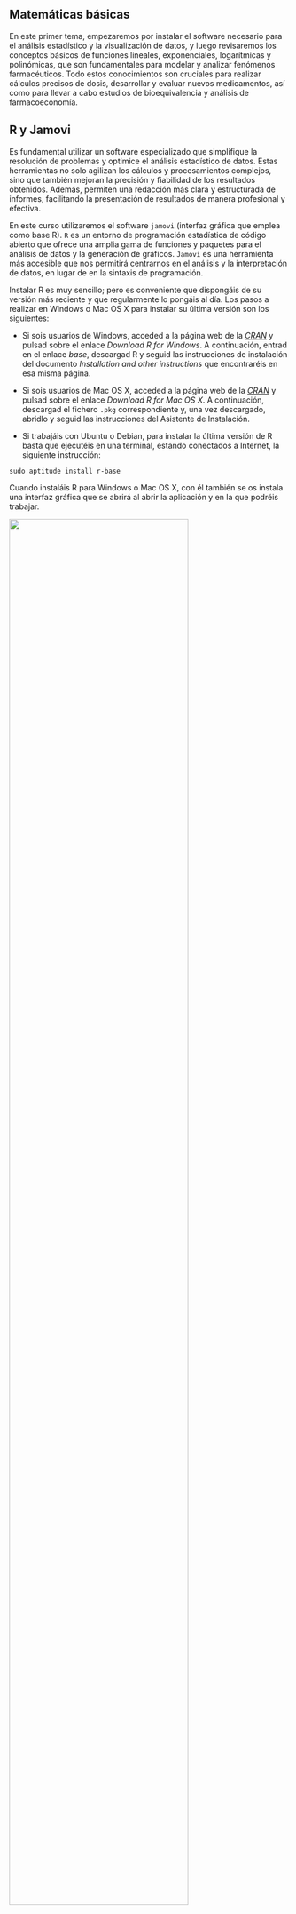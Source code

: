 ## Matemáticas básicas


En este primer tema, empezaremos por instalar el software necesario para el análisis estadístico y la visualización de datos, y luego revisaremos los conceptos básicos de funciones lineales, exponenciales, logarítmicas y polinómicas, que son fundamentales para modelar y analizar fenómenos farmacéuticos. Todo estos conocimientos son cruciales para realizar cálculos precisos de dosis, desarrollar y evaluar nuevos medicamentos, así como para llevar a cabo estudios de bioequivalencia y análisis de farmacoeconomía. 


## R y Jamovi 

Es fundamental utilizar un software especializado que simplifique la resolución de problemas y optimice el análisis estadístico de datos. Estas herramientas no solo agilizan los cálculos y procesamientos complejos, sino que también mejoran la precisión y fiabilidad de los resultados obtenidos. Además, permiten una redacción más clara y estructurada de informes, facilitando la presentación de resultados de manera profesional y efectiva. 

En este curso utilizaremos el software `jamovi` (interfaz gráfica que emplea como base R). `R` es un entorno de programación estadística de código abierto que ofrece una amplia gama de funciones y paquetes para el análisis de datos y la generación de gráficos. `Jamovi` es una herramienta más accesible que nos permitirá centrarnos en el análisis y la interpretación de datos, en lugar de en la sintaxis de programación.

Instalar R es muy sencillo; pero es conveniente que dispongáis de su versión más reciente y que regularmente lo pongáis al día. Los pasos a realizar en  Windows o Mac OS X para instalar su última versión son los siguientes:

* Si sois usuarios de Windows, acceded a la página web de la  [*CRAN*](http://cran.r-project.org/) y pulsad sobre el enlace *Download R for Windows*. A continuación, entrad en el enlace *base*,  descargad R y seguid las instrucciones de instalación del  documento *Installation and other instructions* que encontraréis en esa  misma página. 

* Si sois usuarios de Mac OS X, acceded  a la página web de la  [*CRAN*](http://cran.r-project.org/) y pulsad sobre el enlace  *Download R for Mac OS X*. A continuación, descargad el fichero `.pkg`  correspondiente y, una vez descargado, abridlo y seguid las instrucciones del Asistente de Instalación.

* Si trabajáis con Ubuntu o Debian, para instalar  la última versión de R basta que ejecutéis en una terminal, estando conectados a Internet, la siguiente instrucción: 
```
sudo aptitude install r-base
```


Cuando instaláis R para Windows o Mac OS X, con él también se os instala una interfaz gráfica que se abrirá al abrir la aplicación y en la que podréis trabajar. 

![](Figuras/RTerminal.png){width="80%" fig-align="center"}

La instalación para Linux no lleva una interfaz por defecto, así que sus usuarios  tienen que  trabajar con R en la terminal (ejecutando R para iniciar una sesión) o instalar aparte una interfaz.  Independientemente de todas estas posibilidades, en este curso usaremos  *RStudio* como interfaz gráfica de usuario de R para todos los sistemas operativos. 

::: {.callout-note}
R version 4.4.1 (2024-06-14 ucrt) -- "Race for Your Life"
Copyright (C) 2024 The R Foundation for Statistical Computing
Platform: x86_64-w64-mingw32/x64

R es un software libre y viene sin GARANTIA ALGUNA.
Usted puede redistribuirlo bajo ciertas circunstancias.
Escriba 'license()' o 'licence()' para detalles de distribucion.

R es un proyecto colaborativo con muchos contribuyentes.
Escriba 'contributors()' para obtener más información y
'citation()' para saber cómo citar R o paquetes de R en publicaciones.

Escriba 'demo()' para demostraciones, 'help()' para el sistema on-line de ayuda,
o 'help.start()' para abrir el sistema de ayuda HTML con su navegador.
Escriba 'q()' para salir de R.
:::

![](Figuras/MM1.jpg){width="40%" fig-align="center"}


Para que nuestra interfaz con R sea agradable, podemos usar varias aplicaciones disponibles, como `Rstudio`, `Visual Studio Code` o `Jamovi`. Por facilidad usaremos `Jamovi`

### Instalación de Jamovi
Según la pagina de [Jamovi](https://www.jamovi.org/), y en una traducción al castellano usando Google translate obtenemos:

* Estadísticas simplificadas: Jamovi es una nueva hoja de cálculo estadística de “tercera generación”. Diseñada desde cero para que sea fácil de usar, Jamovi es una alternativa atractiva a productos estadísticos costosos como SPSS y SAS.
* Integración con R: Jamovi está construido sobre el lenguaje estadístico R, lo que le brinda acceso a lo mejor que la comunidad estadística tiene para ofrecer. ¿Le gustaría el código R para sus análisis? Jamovi también puede proporcionárselo.

* Gratuito y abierto: Jamovi siempre será gratuito y abierto: ese es uno de nuestros valores fundamentales, porque Jamovi está hecho por la comunidad científica, para la comunidad científica.

Adicional a esto, instalaremos el software, siguiendo las instrucciones que aparecen en el botón **Download and install jamovi onto your computer**

Luego de la instalación debe aparecer en su busqueda de windows.
![](Figuras/JAM1.png){width="50%" fig-align="center"}

Y nos aparecerá esta interfaz para trabajar.


![](Figuras/JAM2.png){width="80%" fig-align="center"}

## Matemáticas básicas

### Funciones lineales

En geometría analítica y álgebra elemental, una función lineal es una función polinómica de primer grado, es decir, una función de una variable (normalmente esta variable se denota con $x$, que puede ser escrita como la suma de términos de la forma 
$$f(x)=mx+b$$
donde $m$ determina la pendiente o inclinación de la recta, y la constante $b$ determina el punto de corte de la recta con el eje vertical $y$.

En Farmacia es útil observar la relación entre dosis y respuesta:

```r
library(tidyverse)
x = seq(-3,3)
y = 2-0.5*x
datos = data.frame(x, y)
datos %>% ggplot(aes(x=x, y=y))+
  geom_line()+theme_bw()
```


### Funciones exponenciales

Una función exponencial es una función matemática de la forma $$f(x) = a \cdot b^x$$,

donde:

* $a$ es una constante que representa el valor inicial.
* $b$ es la base de la función exponencial.
*  $x$ es la variable independiente.

Estas funciones son comunes en situaciones de crecimiento o decrecimiento rápido, como el crecimiento poblacional, la desintegración radiactiva, y el interés compuesto.

Consideremos una población de bacterias que se duplica cada hora. Si inicialmente hay 100 bacterias, podemos modelar el crecimiento de la población con la función exponencial:

$$P(t) = 100 \cdot 2^t$$

Aquí:

* $P(t)$ es la población de bacterias en el tiempo $t$ (en horas).
* 100 es el valor inicial ( $a$ ).
* 2 es la base ( $b$ ), ya que la población se duplica cada hora.

```r
x = seq(-3,3, 0.01)
y = 100*2^x
datos = data.frame(x, y)
datos %>% ggplot(aes(x=x, y=y))+
  geom_line()+theme_bw()
```
```r
x = seq(-3,3, 0.01)
y = 100*exp(x)
datos = data.frame(x, y)
datos %>% ggplot(aes(x=x, y=y))+
  geom_line()+theme_bw()
```
::: {.callout-note}
Es muy importante reconocer el número $e\approx $ `r exp(1)` como la base más usada para tranajar con funciones exponenciales. Esto se debe a la propiedad siguiente:
$$y = ab^x= e^{ln(ab^x)}=e^{xln b + a}=e^ae^{xln b}=\tilde{a}e^{\tilde{b}x}$$
:::

### Funciones logarítmicas

Una función logarítmica es la inversa de una función exponencial. Si tenemos una función exponencial de la forma $y=b^x$, donde $b$ es la base y $x$ es el exponente, la función logarítmica correspondiente es $x=\log_b(y)$. 

El logaritmo de un número $y$ con base $b$ es el exponente al cual hay que elevar la base $b$ para obtener $y$. Matemáticamente, esto se representa como:

$$log_b(y) = x \Leftrightarrow b^x = y$$

En el contexto de la farmacia, las bases más comunes son $e$ (el número de Euler, aproximadamente 2.718) y $10$, dando lugar a los logaritmos naturales ($\ln(x)$) y logaritmos en base 10 ($\log_{10}(x)$), respectivamente.

Las propiedades básicas de los logaritmos son especialmente útiles para simplificar y resolver ecuaciones complejas:

a. $\log_b(1) = 0$ para cualquier base $b$.

b. Producto: $\log_b(xy) = \log_b(x) + \log_b(y)$.

c. Cociente: $\log_b(x/y) = \log_b(x) - \log_b(y)$.

d. Potencias: $\log_b(x^p) = p \cdot \log_b(x)$.

e. Cambio de base: $\log_b(x) = \frac{\log_a(x)}{\log_a(b)}$.

Las funciones logarítmicas son ampliamente utilizadas en diversos aspectos de la ciencia farmacéutica:

* **Farmacocinética**: Los logaritmos se utilizan para analizar cómo los medicamentos se distribuyen, metabolizan y eliminan en el cuerpo. Por ejemplo, la fórmula de eliminación de primer orden de un fármaco se representa mediante una función exponencial, y el tiempo de eliminación o la vida media se calculan usando logaritmos naturales.

* **pH y Química Farmacéutica**: En química, los logaritmos son fundamentales para calcular el pH, que se define como el logaritmo negativo de la concentración de iones de hidrógeno: 
$$pH = -\log_{10}([H^+])$$
Este concepto es clave para entender la estabilidad y solubilidad de los fármacos, así como para desarrollar soluciones que mantengan un pH constante en formulaciones farmacéuticas.

* **Estudios de bioequivalencia**: Se comparan diferentes formulaciones de un mismo medicamento, el uso de logaritmos facilita el análisis de concentraciones plasmáticas a lo largo del tiempo, proporcionando una mejor comprensión de la absorción y distribución de los fármacos.

* **Escalas y Dosificación**: Los logaritmos se utilizan para interpretar datos que cubren un amplio rango de valores, como las curvas dosis-respuesta, donde la relación entre la concentración de un medicamento y su efecto biológico es no lineal y puede ser mejor representada en una escala logarítmica.

Consideremos un ejemplo práctico en el que se necesita determinar el tiempo necesario para reducir la concentración de un medicamento en sangre a la mitad (vida media). Supongamos que la eliminación del fármaco sigue una cinética de primer orden, es decir, la concentración 
$$C(t) = C_0 \cdot e^{-kt}$$
Donde $C_0$ es la concentración inicial, $k$ es la constante de eliminación y $t$ es el tiempo. 

La vida media ($t_{1/2}$) se define como el tiempo necesario para que la concentración del fármaco disminuya a la mitad de su valor inicial. Entonces, para un fármaco con cinética de primer orden, la vida media se calcula como:

$$t_{1/2} = \frac{\ln(2)}{k}$$


### Funciones polinómicas


Una función polinomial de grado 2, también conocida como función cuadrática, tiene la forma $f(x) = ax^2 + bx + c$, donde:

* $a$,  $b$ y $c$ son constantes reales.
* $a$ es distinto de 0.

La gráfica de una función cuadrática es una parábola que puede abrirse hacia arriba (si $a$ es positivo) o hacia abajo (si $a$ es negativo).

```r
x = seq(-3,3, 0.01)
y = 2+0.5*x-0.4*x^2
datos = data.frame(x, y)
datos %>% ggplot(aes(x=x, y=y))+
  geom_line()+theme_bw()
```
```r
x = seq(-10,10, 0.01)
y = 2+0.5*x-0.4*x^2 +0.5*x^3-0.002*x^5
datos = data.frame(x, y)
datos %>% ggplot(aes(x=x, y=y))+
  geom_line()+theme_bw()
```
:::{.callout-note}
Para recordar factorización, ¿qué sucede si graficamos la siguiente función?
$$y=(x-2)(x+1.5)(x-0.5)(x+3)(x+2)(x-4)$$
:::

```r
x = seq(-3,4, 0.01)
y = (x-2)*(x+1.5)*(x-0.5)*(x+3)*(x+2)*(x-4)
datos = data.frame(x, y)
datos %>% ggplot(aes(x=x, y=y))+
  geom_line()+theme_bw()+
  geom_hline(yintercept = 0)
```



### [*Práctica 1*]{style="color: red;"}:

* Formad grupos de 1, 2 o 3 integrantes.

* Trabajaréis con los datos que aparecen en el [enlace](https://raw.githubusercontent.com/Cruzalirio/Ucentral/master/Bases/Global_Carbon_Budget_2018.csv).  Abrimos el enlace y con click derecho --> Guardar como y seguimos las instrucciones. 

* Estos datos son tomados de la investigación sobre calentamiento global del [Global Carbon Project](https://globalcarbonbudgetdata.org/latest-data.html). Allí se encontrará más información por si os interesa. Vamos a introducir los gráficos de dispersión y la visualización de posibles relaciones entre variables cuantitativas.

Seguiremos los siguientes pasos.

* Con la opción abrir, importamos la base de datos en JAMOVI.
* Verificamos que todas las variables estén cargadas

* Reproduciremos esta gráfica de dispersión. ¿Cómo se realiza la gráfica? ¿De los tipos de funciones, cuál se ajustaria mejor?
```r
data = read.csv2("https://raw.githubusercontent.com/Cruzalirio/Ucentral/master/Bases/Global_Carbon_Budget_2018.csv")
scatr::scat( data = data,x = "Year", y = "fossil.fuel.and.industry")
```

* Reproduciremos esta gráfica de dispersión. ¿Cómo se realiza la gráfica? ¿De los tipos de funciones, cuál se ajustaria mejor?
```r
scatr::scat( data = data,x = "ocean.sink", y = "fossil.fuel.and.industry")
```
* Reproduciremos esta gráfica de dispersión. ¿Cómo se realiza la gráfica? ¿De los tipos de funciones, cuál se ajustaria mejor?
```r
scatr::scat( data = data,x = "ocean.sink", y = "land.sink")
```


* Debéis exportar las gráficas en formato PDF.
* Entregad el reporte en la tarea de Aula Digital disponible. Revisad la fecha en que cierra la tarea.
